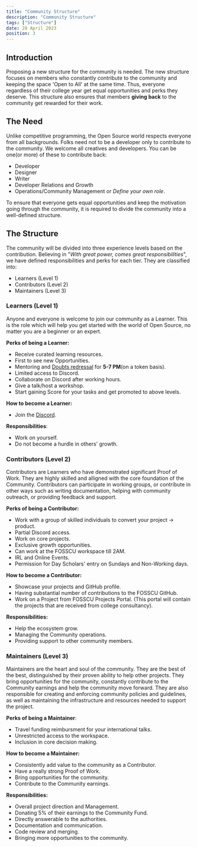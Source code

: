```yaml
---
title: "Community Structure"
description: "Community Structure"
tags: ["Structure"]
date: 28 April 2023
position: 3
---
```


## Introduction

Proposing a new structure for the community is needed. The new structure focuses on members who constantly contribute to the community and keeping the space 'Open to All' at the same time. Thus, everyone regardless of their college year get equal opportunities and perks they deserve.
This structure also ensures that members **giving back** to the community get rewarded for their work.

## The Need

Unlike competitive programming, the Open Source world respects everyone from all backgrounds. Folks need not to be a developer only to contribute to the community. We welcome all creatives and developers.
You can be one(or more) of these to contribute back:
- Developer
- Designer
- Writer
- Developer Relations and Growth
- Operations/Community Management
	or *Define your own role*.

To ensure that everyone gets equal opportunities and keep the motivation going through the community, it is required to divide the community into a well-defined structure. 


## The Structure

The community will be divided into three experience levels based on the contribution. Believing in "*With great power, comes great responsibilities*", we have defined responsibilities and perks for each tier. They are classified into:
- Learners (Level 1)
- Contributors (Level 2)
- Maintainers (Level 3)

### Learners (Level 1)

Anyone and everyone is welcome to join our community as a Learner. This is the role which will help you get started with the world of Open Source, no matter you are a beginner or an expert. 

**Perks of being a Learner:**
- Receive curated learning resources.
- First to see new Opportunities.
- Mentoring and [Doubts redressal](https://cal.com/fosscu/learners?duration=15) for **5-7 PM**(on a token basis).
- Limited access to Discord.
- Collaborate on Discord after working hours.
- Give a talk/host a workshop.
- Start gaining Score for your tasks and get promoted to above levels.

**How to become a Learner:**
- Join the [Discord](https://fosscu.org).

**Responsibilities**:
- Work on yourself.
- Do not become a hurdle in others' growth.


### Contributors (Level 2)

Contributors are Learners who have demonstrated significant Proof of Work. They are highly skilled and alligned with the core foundation of the Community. Contributors can participate in working groups, or contribute in other ways such as writing documentation, helping with community outreach, or providing feedback and support.

**Perks of being a Contributor:**
- Work with a group of skilled individuals to convert your project -> product.
- Partial Discord access.
- Work on core projects.
- Exclusive growth opportunities.
- Can work at the FOSSCU workspace till 2AM.
- IRL and Online Events.
- Permission for Day Scholars' entry on Sundays and Non-Working days.


**How to become a Contributor:**
- Showcase your projects and GitHub profile.
- Having substantial number of contributions to the FOSSCU GitHub.
- Work on a Project from FOSSCU Projects Portal. (This portal will contain the projects that are received from college consultancy).

**Responsibilities:**
- Help the ecosystem grow.
- Managing the Community operations.
- Providing support to other community members.

### Maintainers (Level 3)

Maintainers are the heart and soul of the community. They are the best of the best, distinguished by their proven ability to help other projects. They bring opportunities for the community, constantly contribute to the Community earnings and help the community move forward. They are also responsible for creating and enforcing community policies and guidelines, as well as maintaining the infrastructure and resources needed to support the project.

**Perks of being a Maintainer**:
- Travel funding reimbursment for your international talks.
- Unrestricted access to the workspace.
- Inclusion in core decision making.

**How to become a Maintainer:**
- Consistently add value to the community as a Contributor.
- Have a really strong Proof of Work.
- Bring opportunities for the community.
- Contribute to the Community earnings.

**Responsibilities:**
- Overall project direction and Management.
- Donating 5% of their earnings to the Community Fund.
- Directly answerable to the authorities.
- Documentation and communication.
- Code review and merging.
- Bringing more opportunities to the community.


